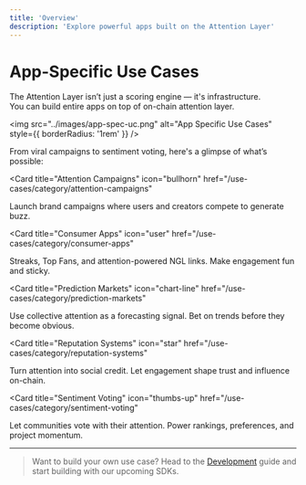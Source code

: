 ```yaml
---
title: 'Overview'
description: 'Explore powerful apps built on the Attention Layer'
---
```


# App-Specific Use Cases

The Attention Layer isn’t just a scoring engine — it's infrastructure.  
You can build entire apps on top of on-chain attention layer.

<img src="../images/app-spec-uc.png" alt="App Specific Use Cases" style={{ borderRadius: '1rem' }} />

From viral campaigns to sentiment voting, here's a glimpse of what’s possible:

<CardGroup cols={2}>

<Card
  title="Attention Campaigns"
  icon="bullhorn"
  href="/use-cases/category/attention-campaigns"
>
  Launch brand campaigns where users and creators compete to generate buzz.
</Card>


<Card
  title="Consumer Apps"
  icon="user"
  href="/use-cases/category/consumer-apps"
>
  Streaks, Top Fans, and attention-powered NGL links. Make engagement fun and sticky.
</Card>

<Card
  title="Prediction Markets"
  icon="chart-line"
  href="/use-cases/category/prediction-markets"
>
  Use collective attention as a forecasting signal. Bet on trends before they become obvious.
</Card>

<Card
  title="Reputation Systems"
  icon="star"
  href="/use-cases/category/reputation-systems"
>
  Turn attention into social credit. Let engagement shape trust and influence on-chain.
</Card>

<Card
  title="Sentiment Voting"
  icon="thumbs-up"
  href="/use-cases/category/sentiment-voting"
>
  Let communities vote with their attention. Power rankings, preferences, and project momentum.
</Card>

</CardGroup>

---

> Want to build your own use case?
> Head to the [Development](/development) guide and start building with our upcoming SDKs.
